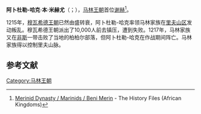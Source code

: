 {{Infobox royalty
|title               =
| name               =阿卜杜勒-哈克一世
| image              =
| caption            =
| succession         =[[马林王朝|马林王朝]]首领
| reign1             =1195 – 1217
| predecessor1       =无
| successor1         =[[奥斯曼·本·阿卜杜勒-哈克|奥斯曼·本·阿卜杜勒-哈克]]

| spouse             =
| issue              =
| house              =[[马林王朝|马林王朝]]
| house-type         =王朝
| father             =
| mother             =
| birth_date         =1147年
| birth_place        =
| death_date         =1217年
| death_place        =
| religion           =[[伊斯兰教|伊斯兰教]]
|}}
'''阿卜杜勒-哈克·本·米赫尤'''（{{lang-ar|أبو محمد عبد الحق ابن الأمير محيو}}；{{bd|1147年||1217年}}），[[马林王朝|马林王朝]]首位[[谢赫_(称号)|谢赫]]<ref>[http://www.historyfiles.co.uk/KingListsAfrica/AfricaMorocco.htm Merinid Dynasty / Marinids / Beni Merin] {{Wayback|url=http://www.historyfiles.co.uk/KingListsAfrica/AfricaMorocco.htm |date=20171218085916 }} - The History Files (African Kingdoms)</ref>。

1215年，[[穆瓦希德王朝|穆瓦希德王朝]]已然由盛转衰，阿卜杜勒-哈克率领马林家族在[[里夫山脉|里夫山区]]发动叛乱。穆瓦希德王朝派出了10,000人前去镇压，遭到失败。1217年，马林家族又在[[非斯|非斯]]一带击败了当地的柏柏尔部落，但阿卜杜勒-哈克在作战期间阵亡。马林家族得以控制里夫山脉。

==参考文献==
{{Reflist}}

{{S-start}}
{{Succession box|
 before=[[穆瓦希德王朝|穆瓦希德王朝]]|
 title=[[马林王朝|马林王朝]]| 
 years=1195–1217|
 after=[[奥斯曼·本·阿卜杜勒-哈克|奥斯曼·本·阿卜杜勒-哈克]]
}}
{{S-end}}

{{DEFAULTSORT:Abd Al-Haqq I}}
[[Category:马林王朝|Category:马林王朝]]